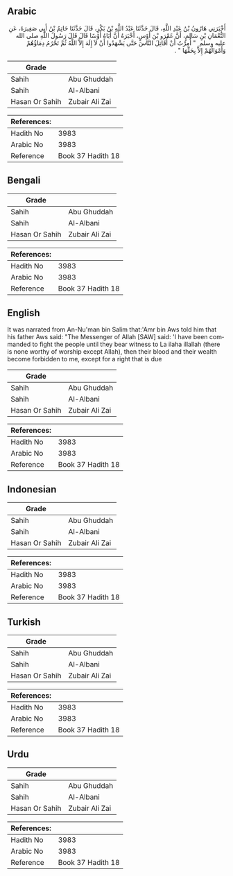 ## Arabic


<div dir="rtl" lang="ar" style={{fontSize:'larger',backgroundColor:'#f8f9fa',padding:20}}>
أَخْبَرَنِي هَارُونُ بْنُ عَبْدِ اللَّهِ، قَالَ حَدَّثَنَا عَبْدُ اللَّهِ بْنُ بَكْرٍ، قَالَ حَدَّثَنَا حَاتِمُ بْنُ أَبِي صَغِيرَةَ، عَنِ النُّعْمَانِ بْنِ سَالِمٍ، أَنَّ عَمْرَو بْنَ أَوْسٍ، أَخْبَرَهُ أَنَّ أَبَاهُ أَوْسًا قَالَ قَالَ رَسُولُ اللَّهِ صلى الله عليه وسلم ‏ "‏ أُمِرْتُ أَنْ أُقَاتِلَ النَّاسَ حَتَّى يَشْهَدُوا أَنْ لاَ إِلَهَ إِلاَّ اللَّهُ ثُمَّ تَحْرُمُ دِمَاؤُهُمْ وَأَمْوَالُهُمْ إِلاَّ بِحَقِّهَا ‏"‏ ‏.‏
</div>
<div style={{backgroundColor:'#f8f9fa',padding:20, marginBottom: 10}}><table> <thead> <tr> <th>Grade</th> <th></th> </tr> </thead> <tbody> <tr><td>Sahih</td><td>Abu Ghuddah</td></tr><tr><td>Sahih</td><td>Al-Albani</td></tr><tr><td>Hasan Or Sahih</td><td>Zubair Ali Zai</td></tr></tbody></table><table> <thead> <tr> <th>References:</th> <th></th> </tr> </thead> <tbody><tr><td>Hadith No</td><td>3983</td></tr><tr><td>Arabic No</td><td>3983</td></tr><tr><td>Reference</td><td>Book 37 Hadith 18</td></tr></tbody></table></div>

## Bengali


<div dir="ltr" lang="bn" style={{fontSize:'larger',backgroundColor:'#f8f9fa',padding:20}}>

</div>
<div style={{backgroundColor:'#f8f9fa',padding:20, marginBottom: 10}}><table> <thead> <tr> <th>Grade</th> <th></th> </tr> </thead> <tbody> <tr><td>Sahih</td><td>Abu Ghuddah</td></tr><tr><td>Sahih</td><td>Al-Albani</td></tr><tr><td>Hasan Or Sahih</td><td>Zubair Ali Zai</td></tr></tbody></table><table> <thead> <tr> <th>References:</th> <th></th> </tr> </thead> <tbody><tr><td>Hadith No</td><td>3983</td></tr><tr><td>Arabic No</td><td>3983</td></tr><tr><td>Reference</td><td>Book 37 Hadith 18</td></tr></tbody></table></div>

## English


<div dir="ltr" lang="en" style={{fontSize:'larger',backgroundColor:'#f8f9fa',padding:20}}>
It was narrated from An-Nu'man bin Salim that:'Amr bin Aws told him that his father Aws said: "The Messenger of Allah [SAW] said: 'I have been commanded to fight the people until they bear witness to La ilaha illallah (there is none worthy of worship except Allah), then their blood and their wealth become forbidden to me, except for a right that is due
</div>
<div style={{backgroundColor:'#f8f9fa',padding:20, marginBottom: 10}}><table> <thead> <tr> <th>Grade</th> <th></th> </tr> </thead> <tbody> <tr><td>Sahih</td><td>Abu Ghuddah</td></tr><tr><td>Sahih</td><td>Al-Albani</td></tr><tr><td>Hasan Or Sahih</td><td>Zubair Ali Zai</td></tr></tbody></table><table> <thead> <tr> <th>References:</th> <th></th> </tr> </thead> <tbody><tr><td>Hadith No</td><td>3983</td></tr><tr><td>Arabic No</td><td>3983</td></tr><tr><td>Reference</td><td>Book 37 Hadith 18</td></tr></tbody></table></div>

## Indonesian


<div dir="ltr" lang="id" style={{fontSize:'larger',backgroundColor:'#f8f9fa',padding:20}}>

</div>
<div style={{backgroundColor:'#f8f9fa',padding:20, marginBottom: 10}}><table> <thead> <tr> <th>Grade</th> <th></th> </tr> </thead> <tbody> <tr><td>Sahih</td><td>Abu Ghuddah</td></tr><tr><td>Sahih</td><td>Al-Albani</td></tr><tr><td>Hasan Or Sahih</td><td>Zubair Ali Zai</td></tr></tbody></table><table> <thead> <tr> <th>References:</th> <th></th> </tr> </thead> <tbody><tr><td>Hadith No</td><td>3983</td></tr><tr><td>Arabic No</td><td>3983</td></tr><tr><td>Reference</td><td>Book 37 Hadith 18</td></tr></tbody></table></div>

## Turkish


<div dir="ltr" lang="tr" style={{fontSize:'larger',backgroundColor:'#f8f9fa',padding:20}}>

</div>
<div style={{backgroundColor:'#f8f9fa',padding:20, marginBottom: 10}}><table> <thead> <tr> <th>Grade</th> <th></th> </tr> </thead> <tbody> <tr><td>Sahih</td><td>Abu Ghuddah</td></tr><tr><td>Sahih</td><td>Al-Albani</td></tr><tr><td>Hasan Or Sahih</td><td>Zubair Ali Zai</td></tr></tbody></table><table> <thead> <tr> <th>References:</th> <th></th> </tr> </thead> <tbody><tr><td>Hadith No</td><td>3983</td></tr><tr><td>Arabic No</td><td>3983</td></tr><tr><td>Reference</td><td>Book 37 Hadith 18</td></tr></tbody></table></div>

## Urdu


<div dir="rtl" lang="ur" style={{fontSize:'larger',backgroundColor:'#f8f9fa',padding:20}}>

</div>
<div style={{backgroundColor:'#f8f9fa',padding:20, marginBottom: 10}}><table> <thead> <tr> <th>Grade</th> <th></th> </tr> </thead> <tbody> <tr><td>Sahih</td><td>Abu Ghuddah</td></tr><tr><td>Sahih</td><td>Al-Albani</td></tr><tr><td>Hasan Or Sahih</td><td>Zubair Ali Zai</td></tr></tbody></table><table> <thead> <tr> <th>References:</th> <th></th> </tr> </thead> <tbody><tr><td>Hadith No</td><td>3983</td></tr><tr><td>Arabic No</td><td>3983</td></tr><tr><td>Reference</td><td>Book 37 Hadith 18</td></tr></tbody></table></div>